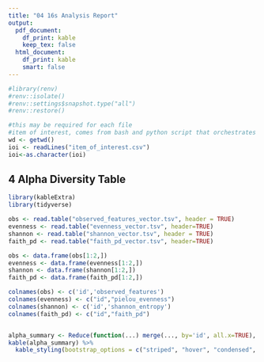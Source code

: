 ---
title: "04 16s Analysis Report"
output:
  pdf_document:
    df_print: kable
    keep_tex: false
  html_document:
    df_print: kable
    smart: false
---

```{r init renv, message=FALSE, warning=FALSE, include=FALSE}
#library(renv)
#renv::isolate()
#renv::settings$snapshot.type("all")
#renv::restore()
```

```{r parse item of interest and make outdir for figures, echo=FALSE, message=FALSE, warning=FALSE}
#this may be required for each file
#item of interest, comes from bash and python script that orchestrates everything
wd <- getwd()
ioi <- readLines("item_of_interest.csv")
ioi<-as.character(ioi)
```



## 4 Alpha Diversity Table

```{r echo=FALSE, message=FALSE, warning=FALSE}
library(kableExtra)
library(tidyverse)

obs <- read.table("observed_features_vector.tsv", header = TRUE)
evenness <- read.table("evenness_vector.tsv", header=TRUE)
shannon <- read.table("shannon_vector.tsv", header = TRUE)
faith_pd <- read.table("faith_pd_vector.tsv", header=TRUE)

obs <- data.frame(obs[1:2,])
evenness <- data.frame(evenness[1:2,])
shannon <- data.frame(shannon[1:2,])
faith_pd <- data.frame(faith_pd[1:2,])

colnames(obs) <- c('id','observed_features')
colnames(evenness) <- c("id","pielou_evenness")
colnames(shannon) <- c('id','shannon_entropy')
colnames(faith_pd) <- c("id","faith_pd")


alpha_summary <- Reduce(function(...) merge(..., by='id', all.x=TRUE), list(obs,evenness,shannon,faith_pd))
kable(alpha_summary) %>% 
  kable_styling(bootstrap_options = c("striped", "hover", "condensed", "responsive"))
```


